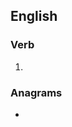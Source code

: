 ==English==

===Verb===
{{head|en|present participle}}

# {{present participle of|tune in|lang=en|nocat=1}}

===Anagrams===
* {{anagrams|en|a=giinnntu|intuning}}
